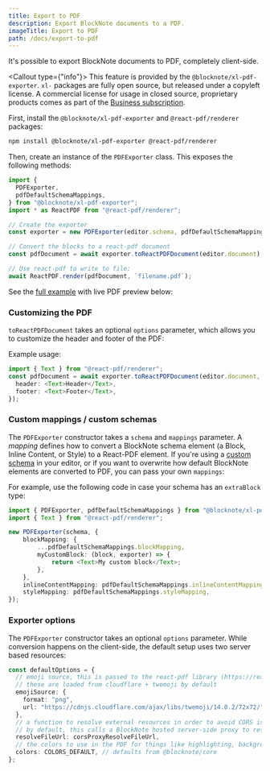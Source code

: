 ```yaml
---
title: Export to PDF
description: Export BlockNote documents to a PDF.
imageTitle: Export to PDF
path: /docs/export-to-pdf
---
```


It's possible to export BlockNote documents to PDF, completely client-side.

<Callout type={"info"}>
  This feature is provided by the `@blocknote/xl-pdf-exporter`. `xl-` packages
  are fully open source, but released under a copyleft license. A commercial
  license for usage in closed source, proprietary products comes as part of the
  [Business subscription](/pricing).
</Callout>

First, install the `@blocknote/xl-pdf-exporter` and `@react-pdf/renderer` packages:

```bash
npm install @blocknote/xl-pdf-exporter @react-pdf/renderer
```

Then, create an instance of the `PDFExporter` class. This exposes the following methods:

```typescript
import {
  PDFExporter,
  pdfDefaultSchemaMappings,
} from "@blocknote/xl-pdf-exporter";
import * as ReactPDF from "@react-pdf/renderer";

// Create the exporter
const exporter = new PDFExporter(editor.schema, pdfDefaultSchemaMappings);

// Convert the blocks to a react-pdf document
const pdfDocument = await exporter.toReactPDFDocument(editor.document);

// Use react-pdf to write to file:
await ReactPDF.render(pdfDocument, `filename.pdf`);
```

See the [full example](/examples/interoperability/converting-blocks-to-pdf) with live PDF preview below:

<Example name="interoperability/converting-blocks-to-pdf" />

### Customizing the PDF

`toReactPDFDocument` takes an optional `options` parameter, which allows you to customize the header and footer of the PDF:

Example usage:

```typescript
import { Text } from "@react-pdf/renderer";
const pdfDocument = await exporter.toReactPDFDocument(editor.document, {
  header: <Text>Header</Text>,
  footer: <Text>Footer</Text>,
});
```

### Custom mappings / custom schemas

The `PDFExporter` constructor takes a `schema` and `mappings` parameter.
A _mapping_ defines how to convert a BlockNote schema element (a Block, Inline Content, or Style) to a React-PDF element.
If you're using a [custom schema](/docs/custom-schemas) in your editor, or if you want to overwrite how default BlockNote elements are converted to PDF, you can pass your own `mappings`:

For example, use the following code in case your schema has an `extraBlock` type:

```typescript
import { PDFExporter, pdfDefaultSchemaMappings } from "@blocknote/xl-pdf-exporter";
import { Text } from "@react-pdf/renderer";

new PDFExporter(schema, {
    blockMapping: {
        ...pdfDefaultSchemaMappings.blockMapping,
        myCustomBlock: (block, exporter) => {
            return <Text>My custom block</Text>;
        },
    },
    inlineContentMapping: pdfDefaultSchemaMappings.inlineContentMapping,
    styleMapping: pdfDefaultSchemaMappings.styleMapping,
});
```

### Exporter options

The `PDFExporter` constructor takes an optional `options` parameter.
While conversion happens on the client-side, the default setup uses two server based resources:

```typescript
const defaultOptions = {
  // emoji source, this is passed to the react-pdf library (https://react-pdf.org/fonts#registeremojisource)
  // these are loaded from cloudflare + twemoji by default
  emojiSource: {
    format: "png",
    url: "https://cdnjs.cloudflare.com/ajax/libs/twemoji/14.0.2/72x72/",
  },
  // a function to resolve external resources in order to avoid CORS issues
  // by default, this calls a BlockNote hosted server-side proxy to resolve files
  resolveFileUrl: corsProxyResolveFileUrl,
  // the colors to use in the PDF for things like highlighting, background colors and font colors.
  colors: COLORS_DEFAULT, // defaults from @blocknote/core
};
```
